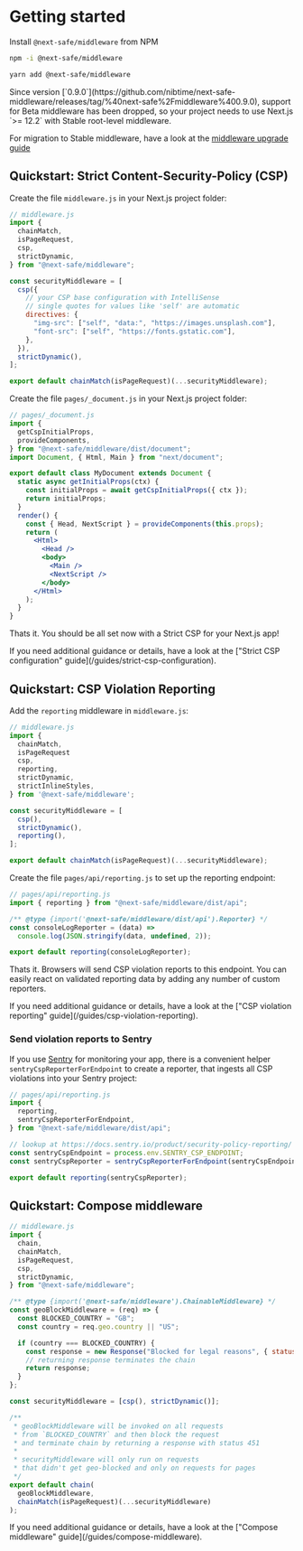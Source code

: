 
# Getting started

Install `@next-safe/middleware` from NPM

```bash
npm -i @next-safe/middleware
```

```bash
yarn add @next-safe/middleware
```

<Callout emoji="ℹ️">
  Since version [`0.9.0`](https://github.com/nibtime/next-safe-middleware/releases/tag/%40next-safe%2Fmiddleware%400.9.0), support for Beta middleware has been dropped, so your project needs to use Next.js `>= 12.2` with Stable root-level middleware. 
  
  For migration to Stable middleware, have a look at the [middleware upgrade guide](https://nextjs.org/docs/messages/middleware-upgrade-guide)
</Callout>

## Quickstart: Strict Content-Security-Policy (CSP)

Create the file `middleware.js` in your Next.js project folder:

```js
// middleware.js
import {
  chainMatch,
  isPageRequest,
  csp,
  strictDynamic,
} from "@next-safe/middleware";

const securityMiddleware = [
  csp({
    // your CSP base configuration with IntelliSense
    // single quotes for values like 'self' are automatic
    directives: {
      "img-src": ["self", "data:", "https://images.unsplash.com"],
      "font-src": ["self", "https://fonts.gstatic.com"],
    },
  }),
  strictDynamic(),
];

export default chainMatch(isPageRequest)(...securityMiddleware);
```

Create the file `pages/_document.js` in your Next.js project folder:

```jsx
// pages/_document.js
import {
  getCspInitialProps,
  provideComponents,
} from "@next-safe/middleware/dist/document";
import Document, { Html, Main } from "next/document";

export default class MyDocument extends Document {
  static async getInitialProps(ctx) {
    const initialProps = await getCspInitialProps({ ctx });
    return initialProps;
  }
  render() {
    const { Head, NextScript } = provideComponents(this.props);
    return (
      <Html>
        <Head />
        <body>
          <Main />
          <NextScript />
        </body>
      </Html>
    );
  }
}
```

Thats it. You should be all set now with a Strict CSP for your Next.js app!

<Callout emoji="ℹ️">
  If you need additional guidance or details, have a look at the ["Strict CSP
  configuration" guide](/guides/strict-csp-configuration).
</Callout>

## Quickstart: CSP Violation Reporting

Add the `reporting` middleware in `middleware.js`:

```js
// middleware.js
import {
  chainMatch,
  isPageRequest
  csp,
  reporting,
  strictDynamic,
  strictInlineStyles,
} from '@next-safe/middleware';

const securityMiddleware = [
  csp(),
  strictDynamic(),
  reporting(),
];

export default chainMatch(isPageRequest)(...securityMiddleware);
```

Create the file `pages/api/reporting.js` to set up the reporting endpoint:

```js
// pages/api/reporting.js
import { reporting } from "@next-safe/middleware/dist/api";

/** @type {import('@next-safe/middleware/dist/api').Reporter} */
const consoleLogReporter = (data) =>
  console.log(JSON.stringify(data, undefined, 2));

export default reporting(consoleLogReporter);
```

Thats it. Browsers will send CSP violation reports to this endpoint. You can easily react on validated reporting data by adding any number of custom reporters.

<Callout emoji="ℹ️">
  If you need additional guidance or details, have a look at the ["CSP
  violation reporting" guide](/guides/csp-violation-reporting).
</Callout>

### Send violation reports to Sentry

If you use [Sentry](https://sentry.io) for monitoring your app, there is a convenient helper `sentryCspReporterForEndpoint` to create a reporter, that ingests all CSP violations into your Sentry project:

```jsx
// pages/api/reporting.js
import {
  reporting,
  sentryCspReporterForEndpoint,
} from "@next-safe/middleware/dist/api";

// lookup at https://docs.sentry.io/product/security-policy-reporting/
const sentryCspEndpoint = process.env.SENTRY_CSP_ENDPOINT;
const sentryCspReporter = sentryCspReporterForEndpoint(sentryCspEndpoint);

export default reporting(sentryCspReporter);
```

## Quickstart: Compose middleware

```js
// middleware.js
import {
  chain,
  chainMatch,
  isPageRequest,
  csp,
  strictDynamic,
} from "@next-safe/middleware";

/** @type {import('@next-safe/middleware').ChainableMiddleware} */
const geoBlockMiddleware = (req) => {
  const BLOCKED_COUNTRY = "GB";
  const country = req.geo.country || "US";

  if (country === BLOCKED_COUNTRY) {
    const response = new Response("Blocked for legal reasons", { status: 451 });
    // returning response terminates the chain
    return response;
  }
};

const securityMiddleware = [csp(), strictDynamic()];

/** 
 * geoBlockMiddleware will be invoked on all requests 
 * from `BLOCKED_COUNTRY` and then block the request 
 * and terminate chain by returning a response with status 451
 * 
 * securityMiddleware will only run on requests
 * that didn't get geo-blocked and only on requests for pages
 */
export default chain(
  geoBlockMiddleware,
  chainMatch(isPageRequest)(...securityMiddleware)
);
```
<Callout emoji="ℹ️">
  If you need additional guidance or details, have a look at the ["Compose
  middleware" guide](/guides/compose-middleware).
</Callout>